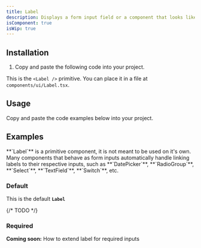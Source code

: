 ```yaml
---
title: Label
description: Displays a form input field or a component that looks like an input field.
isComponent: true
isWip: true
---
```


## Installation

1. Copy and paste the following code into your project.

This is the `<Label />` primitive. You can place it in a file at `components/ui/Label.tsx`.

## Usage

Copy and paste the code examples below into your project.

<ComponentSource src="../../packages/ui/src/Label.tsx" />

## Examples

<Callout type="important">
  **`Label`** is a primitive component, it is not meant to be used on it's own.
  Many components that behave as form inputs automatically handle linking labels
  to their respective inputs, such as **`DatePicker`**, **`RadioGroup`**,
  **`Select`**, **`TextField`**, **`Switch`**, etc.
</Callout>

### Default

This is the default **`Label`**

<ComponentExample name="Label" story="default" />

{/* TODO */}

### Required

**Coming soon:** How to extend label for required inputs
